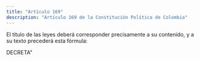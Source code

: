 ```yaml
---
title: "Artículo 169"
description: "Artículo 169 de la Constitución Política de Colombia"
---
```


El título de las leyes deberá corresponder precisamente a su contenido, y a su texto precederá esta fórmula:

<Card title='"El Congreso de Colombia,'>
    DECRETA"
</Card>